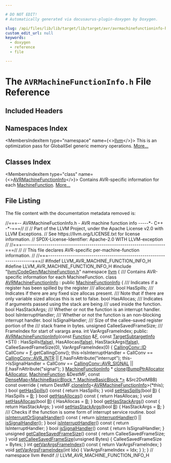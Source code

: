 ```yaml
---

# DO NOT EDIT!
# Automatically generated via docusaurus-plugin-doxygen by Doxygen.

slug: /api/files/lib/lib/target/lib/target/avr/avrmachinefunctioninfo-h
custom_edit_url: null
keywords:
  - doxygen
  - reference
  - file

---
```





# The `AVRMachineFunctionInfo.h` File Reference

<DoxygenPage pluginConfig={pluginConfig}>



## Included Headers

<IncludesList>
<IncludesListItem
  filePath="llvm/CodeGen/MachineFunction.h"
  permalink="/docs/api/files/include/include/llvm/include/llvm/codegen/machinefunction-h"
  isLocal="true" />
</IncludesList>

## Namespaces Index

<MembersIndex>

<MembersIndexItem
  type="namespace"
  name={<><a href="/docs/api/namespaces/llvm">llvm</a></>}>
This is an optimization pass for GlobalISel generic memory operations. <a href="/docs/api/namespaces/llvm/#details">More...</a>
</MembersIndexItem>

</MembersIndex>

## Classes Index

<MembersIndex>

<MembersIndexItem
  type="class"
  name={<><a href="/docs/api/classes/llvm/avrmachinefunctioninfo">AVRMachineFunctionInfo</a></>}>
Contains AVR-specific information for each <a href="/docs/api/classes/llvm/machinefunction">MachineFunction</a>. <a href="/docs/api/classes/llvm/avrmachinefunctioninfo/#details">More...</a>
</MembersIndexItem>

</MembersIndex>


## File Listing

The file content with the documentation metadata removed is:

<ProgramListing>

<Link id="l00001" /><CodeLine lineNumber="1"><span class="doxyHighlightComment">//===-- AVRMachineFuctionInfo.h - AVR machine function info -----&#42;- C++ -&#42;-===//</span></CodeLine>
<Link id="l00002" /><CodeLine lineNumber="2"><span class="doxyHighlightComment">//</span></CodeLine>
<Link id="l00003" /><CodeLine lineNumber="3"><span class="doxyHighlightComment">// Part of the LLVM Project, under the Apache License v2.0 with LLVM Exceptions.</span></CodeLine>
<Link id="l00004" /><CodeLine lineNumber="4"><span class="doxyHighlightComment">// See https://llvm.org/LICENSE.txt for license information.</span></CodeLine>
<Link id="l00005" /><CodeLine lineNumber="5"><span class="doxyHighlightComment">// SPDX-License-Identifier: Apache-2.0 WITH LLVM-exception</span></CodeLine>
<Link id="l00006" /><CodeLine lineNumber="6"><span class="doxyHighlightComment">//</span></CodeLine>
<Link id="l00007" /><CodeLine lineNumber="7"><span class="doxyHighlightComment">//===----------------------------------------------------------------------===//</span></CodeLine>
<Link id="l00008" /><CodeLine lineNumber="8"><span class="doxyHighlightComment">//</span></CodeLine>
<Link id="l00009" /><CodeLine lineNumber="9"><span class="doxyHighlightComment">// This file declares AVR-specific per-machine-function information.</span></CodeLine>
<Link id="l00010" /><CodeLine lineNumber="10"><span class="doxyHighlightComment">//</span></CodeLine>
<Link id="l00011" /><CodeLine lineNumber="11"><span class="doxyHighlightComment">//===----------------------------------------------------------------------===//</span></CodeLine>
<Link id="l00012" /><CodeLine lineNumber="12"></CodeLine>
<Link id="l00013" /><CodeLine lineNumber="13"><span class="doxyHighlightPreprocessor">#ifndef LLVM&#95;AVR&#95;MACHINE&#95;FUNCTION&#95;INFO&#95;H</span></CodeLine>
<Link id="l00014" /><CodeLine lineNumber="14"><span class="doxyHighlightPreprocessor">#define LLVM&#95;AVR&#95;MACHINE&#95;FUNCTION&#95;INFO&#95;H</span></CodeLine>
<Link id="l00015" /><CodeLine lineNumber="15"></CodeLine>
<Link id="l00016" /><CodeLine lineNumber="16"><span class="doxyHighlightPreprocessor">#include &quot;<a href="/docs/api/files/include/include/llvm/include/llvm/codegen/machinefunction-h">llvm/CodeGen/MachineFunction.h</a>&quot;</span></CodeLine>
<Link id="l00017" /><CodeLine lineNumber="17"></CodeLine>
<Link id="l00018" /><CodeLine lineNumber="18"><span class="doxyHighlightKeyword">namespace </span><span class="doxyHighlight"><a href="/docs/api/namespaces/llvm">llvm</a> &#123;</span></CodeLine>
<Link id="l00019" /><CodeLine lineNumber="19"></CodeLine>
<Link id="l00020" /><CodeLine lineNumber="20"><span class="doxyHighlightComment">/// Contains AVR-specific information for each MachineFunction.</span></CodeLine>
<Link id="l00021" /><CodeLine lineNumber="21" lineLink="/docs/api/classes/llvm/avrmachinefunctioninfo"><span class="doxyHighlightKeyword">class </span><span class="doxyHighlight"><a href="/docs/api/classes/llvm/avrmachinefunctioninfo/#a3eeab133b80e9db8aa4b2a5db4f9ad92">AVRMachineFunctionInfo</a> : </span><span class="doxyHighlightKeyword">public</span><span class="doxyHighlight"> <a href="/docs/api/structs/llvm/machinefunctioninfo">MachineFunctionInfo</a> &#123;</span></CodeLine>
<Link id="l00022" /><CodeLine lineNumber="22"><span class="doxyHighlightComment">  /// Indicates if a register has been spilled by the register</span></CodeLine>
<Link id="l00023" /><CodeLine lineNumber="23"><span class="doxyHighlightComment">  /// allocator.</span></CodeLine>
<Link id="l00024" /><CodeLine lineNumber="24"><span class="doxyHighlight">  </span><span class="doxyHighlightKeywordType">bool</span><span class="doxyHighlight"> HasSpills;</span></CodeLine>
<Link id="l00025" /><CodeLine lineNumber="25"></CodeLine>
<Link id="l00026" /><CodeLine lineNumber="26"><span class="doxyHighlightComment">  /// Indicates if there are any fixed size allocas present.</span></CodeLine>
<Link id="l00027" /><CodeLine lineNumber="27"><span class="doxyHighlightComment">  /// Note that if there are only variable sized allocas this is set to false.</span></CodeLine>
<Link id="l00028" /><CodeLine lineNumber="28"><span class="doxyHighlight">  </span><span class="doxyHighlightKeywordType">bool</span><span class="doxyHighlight"> HasAllocas;</span></CodeLine>
<Link id="l00029" /><CodeLine lineNumber="29"></CodeLine>
<Link id="l00030" /><CodeLine lineNumber="30"><span class="doxyHighlightComment">  /// Indicates if arguments passed using the stack are being</span></CodeLine>
<Link id="l00031" /><CodeLine lineNumber="31"><span class="doxyHighlightComment">  /// used inside the function.</span></CodeLine>
<Link id="l00032" /><CodeLine lineNumber="32"><span class="doxyHighlight">  </span><span class="doxyHighlightKeywordType">bool</span><span class="doxyHighlight"> HasStackArgs;</span></CodeLine>
<Link id="l00033" /><CodeLine lineNumber="33"></CodeLine>
<Link id="l00034" /><CodeLine lineNumber="34"><span class="doxyHighlightComment">  /// Whether or not the function is an interrupt handler.</span></CodeLine>
<Link id="l00035" /><CodeLine lineNumber="35"><span class="doxyHighlight">  </span><span class="doxyHighlightKeywordType">bool</span><span class="doxyHighlight"> IsInterruptHandler;</span></CodeLine>
<Link id="l00036" /><CodeLine lineNumber="36"></CodeLine>
<Link id="l00037" /><CodeLine lineNumber="37"><span class="doxyHighlightComment">  /// Whether or not the function is an non-blocking interrupt handler.</span></CodeLine>
<Link id="l00038" /><CodeLine lineNumber="38"><span class="doxyHighlight">  </span><span class="doxyHighlightKeywordType">bool</span><span class="doxyHighlight"> IsSignalHandler;</span></CodeLine>
<Link id="l00039" /><CodeLine lineNumber="39"></CodeLine>
<Link id="l00040" /><CodeLine lineNumber="40"><span class="doxyHighlightComment">  /// Size of the callee-saved register portion of the</span></CodeLine>
<Link id="l00041" /><CodeLine lineNumber="41"><span class="doxyHighlightComment">  /// stack frame in bytes.</span></CodeLine>
<Link id="l00042" /><CodeLine lineNumber="42"><span class="doxyHighlight">  </span><span class="doxyHighlightKeywordType">unsigned</span><span class="doxyHighlight"> CalleeSavedFrameSize;</span></CodeLine>
<Link id="l00043" /><CodeLine lineNumber="43"></CodeLine>
<Link id="l00044" /><CodeLine lineNumber="44"><span class="doxyHighlightComment">  /// FrameIndex for start of varargs area.</span></CodeLine>
<Link id="l00045" /><CodeLine lineNumber="45"><span class="doxyHighlight">  </span><span class="doxyHighlightKeywordType">int</span><span class="doxyHighlight"> VarArgsFrameIndex;</span></CodeLine>
<Link id="l00046" /><CodeLine lineNumber="46"></CodeLine>
<Link id="l00047" /><CodeLine lineNumber="47"><span class="doxyHighlightKeyword">public</span><span class="doxyHighlight">:</span></CodeLine>
<Link id="l00048" /><CodeLine lineNumber="48" lineLink="/docs/api/classes/llvm/avrmachinefunctioninfo/#a3eeab133b80e9db8aa4b2a5db4f9ad92"><span class="doxyHighlight">  <a href="/docs/api/classes/llvm/avrmachinefunctioninfo/#a3eeab133b80e9db8aa4b2a5db4f9ad92">AVRMachineFunctionInfo</a>(</span><span class="doxyHighlightKeyword">const</span><span class="doxyHighlight"> <a href="/docs/api/classes/llvm/function">Function</a> &amp;<a href="/docs/api/files/lib/lib/support/md5-cpp/#a96d73bbd7af15cb1fc38c3f4a3bd82e9">F</a>, </span><span class="doxyHighlightKeyword">const</span><span class="doxyHighlight"> <a href="/docs/api/classes/llvm/targetsubtargetinfo">TargetSubtargetInfo</a> &#42;STI)</span></CodeLine>
<Link id="l00049" /><CodeLine lineNumber="49"><span class="doxyHighlight">      : HasSpills(<a href="/docs/api/namespaces/false">false</a>), HasAllocas(<a href="/docs/api/namespaces/false">false</a>), HasStackArgs(<a href="/docs/api/namespaces/false">false</a>),</span></CodeLine>
<Link id="l00050" /><CodeLine lineNumber="50"><span class="doxyHighlight">        CalleeSavedFrameSize(0), VarArgsFrameIndex(0) &#123;</span></CodeLine>
<Link id="l00051" /><CodeLine lineNumber="51"><span class="doxyHighlight">    <a href="/docs/api/namespaces/llvm/callingconv/#abdf8cf606905c10634e831390981b0ed">CallingConv::ID</a> CallConv = <a href="/docs/api/files/lib/lib/support/md5-cpp/#a96d73bbd7af15cb1fc38c3f4a3bd82e9">F</a>.getCallingConv();</span></CodeLine>
<Link id="l00052" /><CodeLine lineNumber="52"></CodeLine>
<Link id="l00053" /><CodeLine lineNumber="53"><span class="doxyHighlight">    this-&gt;IsInterruptHandler =</span></CodeLine>
<Link id="l00054" /><CodeLine lineNumber="54"><span class="doxyHighlight">        CallConv == <a href="/docs/api/namespaces/llvm/callingconv/#ac6aa1387c4375260e2468eb5a77fdb4ca44deee0b3babbda0be6f27856afaacf9">CallingConv::AVR&#95;INTR</a> || <a href="/docs/api/files/lib/lib/support/md5-cpp/#a96d73bbd7af15cb1fc38c3f4a3bd82e9">F</a>.hasFnAttribute(</span><span class="doxyHighlightStringLiteral">&quot;interrupt&quot;</span><span class="doxyHighlight">);</span></CodeLine>
<Link id="l00055" /><CodeLine lineNumber="55"><span class="doxyHighlight">    this-&gt;IsSignalHandler =</span></CodeLine>
<Link id="l00056" /><CodeLine lineNumber="56"><span class="doxyHighlight">        CallConv == <a href="/docs/api/namespaces/llvm/callingconv/#ac6aa1387c4375260e2468eb5a77fdb4ca1e000300c2d50f08aa18761448d5860e">CallingConv::AVR&#95;SIGNAL</a> || <a href="/docs/api/files/lib/lib/support/md5-cpp/#a96d73bbd7af15cb1fc38c3f4a3bd82e9">F</a>.hasFnAttribute(</span><span class="doxyHighlightStringLiteral">&quot;signal&quot;</span><span class="doxyHighlight">);</span></CodeLine>
<Link id="l00057" /><CodeLine lineNumber="57"><span class="doxyHighlight">  &#125;</span></CodeLine>
<Link id="l00058" /><CodeLine lineNumber="58"></CodeLine>
<Link id="l00059" /><CodeLine lineNumber="59"><span class="doxyHighlight">  <a href="/docs/api/structs/llvm/machinefunctioninfo">MachineFunctionInfo</a> &#42;</span></CodeLine>
<Link id="l00060" /><CodeLine lineNumber="60" lineLink="/docs/api/classes/llvm/avrmachinefunctioninfo/#aafba9dcb90de37017f086a718e820f76"><span class="doxyHighlight">  <a href="/docs/api/classes/llvm/avrmachinefunctioninfo/#aafba9dcb90de37017f086a718e820f76">clone</a>(<a href="/docs/api/namespaces/llvm/#a8e612822d4ba7bb36c9c79582a567108">BumpPtrAllocator</a> &amp;<a href="/docs/api/files/lib/lib/codegen/regallocbasic-cpp/#ad5d00e1d77644d95847b9bf8da12b759">Allocator</a>, <a href="/docs/api/classes/llvm/machinefunction">MachineFunction</a> &amp;DestMF,</span></CodeLine>
<Link id="l00061" /><CodeLine lineNumber="61"><span class="doxyHighlight">        </span><span class="doxyHighlightKeyword">const</span><span class="doxyHighlight"> <a href="/docs/api/classes/llvm/densemap">DenseMap&lt;MachineBasicBlock &#42;, MachineBasicBlock &#42;&gt;</a> &amp;Src2DstMBB)</span></CodeLine>
<Link id="l00062" /><CodeLine lineNumber="62"><span class="doxyHighlightKeyword">      const override </span><span class="doxyHighlight">&#123;</span></CodeLine>
<Link id="l00063" /><CodeLine lineNumber="63"><span class="doxyHighlight">    </span><span class="doxyHighlightKeywordFlow">return</span><span class="doxyHighlight"> DestMF.<a href="/docs/api/classes/llvm/machinefunction/#ac31b21febeefe69aaddea3541dae45e1">cloneInfo</a>&lt;<a href="/docs/api/classes/llvm/avrmachinefunctioninfo/#a3eeab133b80e9db8aa4b2a5db4f9ad92">AVRMachineFunctionInfo</a>&gt;(&#42;this);</span></CodeLine>
<Link id="l00064" /><CodeLine lineNumber="64"><span class="doxyHighlight">  &#125;</span></CodeLine>
<Link id="l00065" /><CodeLine lineNumber="65"></CodeLine>
<Link id="l00066" /><CodeLine lineNumber="66" lineLink="/docs/api/classes/llvm/avrmachinefunctioninfo/#a0cce480aa250dcf308c173b7c8acf7a8"><span class="doxyHighlight">  </span><span class="doxyHighlightKeywordType">bool</span><span class="doxyHighlight"> <a href="/docs/api/classes/llvm/avrmachinefunctioninfo/#a0cce480aa250dcf308c173b7c8acf7a8">getHasSpills</a>()</span><span class="doxyHighlightKeyword"> const </span><span class="doxyHighlight">&#123; </span><span class="doxyHighlightKeywordFlow">return</span><span class="doxyHighlight"> HasSpills; &#125;</span></CodeLine>
<Link id="l00067" /><CodeLine lineNumber="67" lineLink="/docs/api/classes/llvm/avrmachinefunctioninfo/#a5d725f8a272613c6b7884c7ff433fe72"><span class="doxyHighlight">  </span><span class="doxyHighlightKeywordType">void</span><span class="doxyHighlight"> <a href="/docs/api/classes/llvm/avrmachinefunctioninfo/#a5d725f8a272613c6b7884c7ff433fe72">setHasSpills</a>(</span><span class="doxyHighlightKeywordType">bool</span><span class="doxyHighlight"> <a href="/docs/api/files/lib/lib/ir/builtingcs-cpp/#ae76959fe811ba090de4cba69ac00f1da">B</a>) &#123; HasSpills = <a href="/docs/api/files/lib/lib/ir/builtingcs-cpp/#ae76959fe811ba090de4cba69ac00f1da">B</a>; &#125;</span></CodeLine>
<Link id="l00068" /><CodeLine lineNumber="68"></CodeLine>
<Link id="l00069" /><CodeLine lineNumber="69" lineLink="/docs/api/classes/llvm/avrmachinefunctioninfo/#a9d9dcd099ea29cfa2e0308284eb30ae2"><span class="doxyHighlight">  </span><span class="doxyHighlightKeywordType">bool</span><span class="doxyHighlight"> <a href="/docs/api/classes/llvm/avrmachinefunctioninfo/#a9d9dcd099ea29cfa2e0308284eb30ae2">getHasAllocas</a>()</span><span class="doxyHighlightKeyword"> const </span><span class="doxyHighlight">&#123; </span><span class="doxyHighlightKeywordFlow">return</span><span class="doxyHighlight"> HasAllocas; &#125;</span></CodeLine>
<Link id="l00070" /><CodeLine lineNumber="70" lineLink="/docs/api/classes/llvm/avrmachinefunctioninfo/#aaa668a7f8ca452d31b3076e6a6d7eaa1"><span class="doxyHighlight">  </span><span class="doxyHighlightKeywordType">void</span><span class="doxyHighlight"> <a href="/docs/api/classes/llvm/avrmachinefunctioninfo/#aaa668a7f8ca452d31b3076e6a6d7eaa1">setHasAllocas</a>(</span><span class="doxyHighlightKeywordType">bool</span><span class="doxyHighlight"> <a href="/docs/api/files/lib/lib/ir/builtingcs-cpp/#ae76959fe811ba090de4cba69ac00f1da">B</a>) &#123; HasAllocas = <a href="/docs/api/files/lib/lib/ir/builtingcs-cpp/#ae76959fe811ba090de4cba69ac00f1da">B</a>; &#125;</span></CodeLine>
<Link id="l00071" /><CodeLine lineNumber="71"></CodeLine>
<Link id="l00072" /><CodeLine lineNumber="72" lineLink="/docs/api/classes/llvm/avrmachinefunctioninfo/#a57ec8517da64475011a3090fdec2ca4c"><span class="doxyHighlight">  </span><span class="doxyHighlightKeywordType">bool</span><span class="doxyHighlight"> <a href="/docs/api/classes/llvm/avrmachinefunctioninfo/#a57ec8517da64475011a3090fdec2ca4c">getHasStackArgs</a>()</span><span class="doxyHighlightKeyword"> const </span><span class="doxyHighlight">&#123; </span><span class="doxyHighlightKeywordFlow">return</span><span class="doxyHighlight"> HasStackArgs; &#125;</span></CodeLine>
<Link id="l00073" /><CodeLine lineNumber="73" lineLink="/docs/api/classes/llvm/avrmachinefunctioninfo/#aa69944ffca269b40ba7ca9ac9f0c6d3c"><span class="doxyHighlight">  </span><span class="doxyHighlightKeywordType">void</span><span class="doxyHighlight"> <a href="/docs/api/classes/llvm/avrmachinefunctioninfo/#aa69944ffca269b40ba7ca9ac9f0c6d3c">setHasStackArgs</a>(</span><span class="doxyHighlightKeywordType">bool</span><span class="doxyHighlight"> <a href="/docs/api/files/lib/lib/ir/builtingcs-cpp/#ae76959fe811ba090de4cba69ac00f1da">B</a>) &#123; HasStackArgs = <a href="/docs/api/files/lib/lib/ir/builtingcs-cpp/#ae76959fe811ba090de4cba69ac00f1da">B</a>; &#125;</span></CodeLine>
<Link id="l00074" /><CodeLine lineNumber="74"></CodeLine>
<Link id="l00075" /><CodeLine lineNumber="75"><span class="doxyHighlightComment">  /// Checks if the function is some form of interrupt service routine.</span></CodeLine>
<Link id="l00076" /><CodeLine lineNumber="76" lineLink="/docs/api/classes/llvm/avrmachinefunctioninfo/#ac17732c18d13dab15850181bf0c6632b"><span class="doxyHighlight">  </span><span class="doxyHighlightKeywordType">bool</span><span class="doxyHighlight"> <a href="/docs/api/classes/llvm/avrmachinefunctioninfo/#ac17732c18d13dab15850181bf0c6632b">isInterruptOrSignalHandler</a>()</span><span class="doxyHighlightKeyword"> const </span><span class="doxyHighlight">&#123;</span></CodeLine>
<Link id="l00077" /><CodeLine lineNumber="77"><span class="doxyHighlight">    </span><span class="doxyHighlightKeywordFlow">return</span><span class="doxyHighlight"> <a href="/docs/api/classes/llvm/avrmachinefunctioninfo/#a0b39797933389c7a7f54508baf6e7b6f">isInterruptHandler</a>() || <a href="/docs/api/classes/llvm/avrmachinefunctioninfo/#a9db02185b757087a3ca541277e540e28">isSignalHandler</a>();</span></CodeLine>
<Link id="l00078" /><CodeLine lineNumber="78"><span class="doxyHighlight">  &#125;</span></CodeLine>
<Link id="l00079" /><CodeLine lineNumber="79"></CodeLine>
<Link id="l00080" /><CodeLine lineNumber="80" lineLink="/docs/api/classes/llvm/avrmachinefunctioninfo/#a0b39797933389c7a7f54508baf6e7b6f"><span class="doxyHighlight">  </span><span class="doxyHighlightKeywordType">bool</span><span class="doxyHighlight"> <a href="/docs/api/classes/llvm/avrmachinefunctioninfo/#a0b39797933389c7a7f54508baf6e7b6f">isInterruptHandler</a>()</span><span class="doxyHighlightKeyword"> const </span><span class="doxyHighlight">&#123; </span><span class="doxyHighlightKeywordFlow">return</span><span class="doxyHighlight"> IsInterruptHandler; &#125;</span></CodeLine>
<Link id="l00081" /><CodeLine lineNumber="81" lineLink="/docs/api/classes/llvm/avrmachinefunctioninfo/#a9db02185b757087a3ca541277e540e28"><span class="doxyHighlight">  </span><span class="doxyHighlightKeywordType">bool</span><span class="doxyHighlight"> <a href="/docs/api/classes/llvm/avrmachinefunctioninfo/#a9db02185b757087a3ca541277e540e28">isSignalHandler</a>()</span><span class="doxyHighlightKeyword"> const </span><span class="doxyHighlight">&#123; </span><span class="doxyHighlightKeywordFlow">return</span><span class="doxyHighlight"> IsSignalHandler; &#125;</span></CodeLine>
<Link id="l00082" /><CodeLine lineNumber="82"></CodeLine>
<Link id="l00083" /><CodeLine lineNumber="83" lineLink="/docs/api/classes/llvm/avrmachinefunctioninfo/#a2141b3008df4f5b6361cc440ddad14bd"><span class="doxyHighlight">  </span><span class="doxyHighlightKeywordType">unsigned</span><span class="doxyHighlight"> <a href="/docs/api/classes/llvm/avrmachinefunctioninfo/#a2141b3008df4f5b6361cc440ddad14bd">getCalleeSavedFrameSize</a>()</span><span class="doxyHighlightKeyword"> const </span><span class="doxyHighlight">&#123; </span><span class="doxyHighlightKeywordFlow">return</span><span class="doxyHighlight"> CalleeSavedFrameSize; &#125;</span></CodeLine>
<Link id="l00084" /><CodeLine lineNumber="84" lineLink="/docs/api/classes/llvm/avrmachinefunctioninfo/#a11d0a45f25993f58314625d124b481c2"><span class="doxyHighlight">  </span><span class="doxyHighlightKeywordType">void</span><span class="doxyHighlight"> <a href="/docs/api/classes/llvm/avrmachinefunctioninfo/#a11d0a45f25993f58314625d124b481c2">setCalleeSavedFrameSize</a>(</span><span class="doxyHighlightKeywordType">unsigned</span><span class="doxyHighlight"> Bytes) &#123; CalleeSavedFrameSize = Bytes; &#125;</span></CodeLine>
<Link id="l00085" /><CodeLine lineNumber="85"></CodeLine>
<Link id="l00086" /><CodeLine lineNumber="86" lineLink="/docs/api/classes/llvm/avrmachinefunctioninfo/#af1415b4f33f6e69f97fd597afd614c87"><span class="doxyHighlight">  </span><span class="doxyHighlightKeywordType">int</span><span class="doxyHighlight"> <a href="/docs/api/classes/llvm/avrmachinefunctioninfo/#af1415b4f33f6e69f97fd597afd614c87">getVarArgsFrameIndex</a>()</span><span class="doxyHighlightKeyword"> const </span><span class="doxyHighlight">&#123; </span><span class="doxyHighlightKeywordFlow">return</span><span class="doxyHighlight"> VarArgsFrameIndex; &#125;</span></CodeLine>
<Link id="l00087" /><CodeLine lineNumber="87" lineLink="/docs/api/classes/llvm/avrmachinefunctioninfo/#a115018e47976b8f57cdfd1087bdb6b9e"><span class="doxyHighlight">  </span><span class="doxyHighlightKeywordType">void</span><span class="doxyHighlight"> <a href="/docs/api/classes/llvm/avrmachinefunctioninfo/#a115018e47976b8f57cdfd1087bdb6b9e">setVarArgsFrameIndex</a>(</span><span class="doxyHighlightKeywordType">int</span><span class="doxyHighlight"> Idx) &#123; VarArgsFrameIndex = Idx; &#125;</span></CodeLine>
<Link id="l00088" /><CodeLine lineNumber="88"><span class="doxyHighlight">&#125;;</span></CodeLine>
<Link id="l00089" /><CodeLine lineNumber="89"></CodeLine>
<Link id="l00090" /><CodeLine lineNumber="90"><span class="doxyHighlight">&#125; </span><span class="doxyHighlightComment">// namespace llvm</span></CodeLine>
<Link id="l00091" /><CodeLine lineNumber="91"></CodeLine>
<Link id="l00092" /><CodeLine lineNumber="92"><span class="doxyHighlightPreprocessor">#endif </span><span class="doxyHighlightComment">// LLVM&#95;AVR&#95;MACHINE&#95;FUNCTION&#95;INFO&#95;H</span></CodeLine>

</ProgramListing>


</DoxygenPage>

